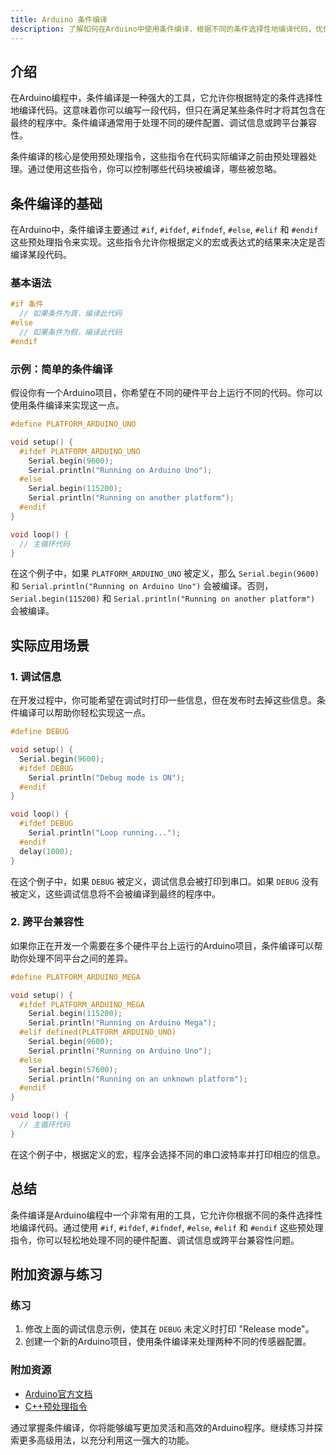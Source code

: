 ```yaml
---
title: Arduino 条件编译
description: 了解如何在Arduino中使用条件编译，根据不同的条件选择性地编译代码，优化程序并适应不同的硬件或软件环境。
---
```


## 介绍

在Arduino编程中，条件编译是一种强大的工具，它允许你根据特定的条件选择性地编译代码。这意味着你可以编写一段代码，但只在满足某些条件时才将其包含在最终的程序中。条件编译通常用于处理不同的硬件配置、调试信息或跨平台兼容性。

条件编译的核心是使用预处理指令，这些指令在代码实际编译之前由预处理器处理。通过使用这些指令，你可以控制哪些代码块被编译，哪些被忽略。

## 条件编译的基础

在Arduino中，条件编译主要通过 `#if`, `#ifdef`, `#ifndef`, `#else`, `#elif` 和 `#endif` 这些预处理指令来实现。这些指令允许你根据定义的宏或表达式的结果来决定是否编译某段代码。

### 基本语法

```cpp
#if 条件
  // 如果条件为真，编译此代码
#else
  // 如果条件为假，编译此代码
#endif
```

### 示例：简单的条件编译

假设你有一个Arduino项目，你希望在不同的硬件平台上运行不同的代码。你可以使用条件编译来实现这一点。

```cpp
#define PLATFORM_ARDUINO_UNO

void setup() {
  #ifdef PLATFORM_ARDUINO_UNO
    Serial.begin(9600);
    Serial.println("Running on Arduino Uno");
  #else
    Serial.begin(115200);
    Serial.println("Running on another platform");
  #endif
}

void loop() {
  // 主循环代码
}
```

在这个例子中，如果 `PLATFORM_ARDUINO_UNO` 被定义，那么 `Serial.begin(9600)` 和 `Serial.println("Running on Arduino Uno")` 会被编译。否则，`Serial.begin(115200)` 和 `Serial.println("Running on another platform")` 会被编译。

## 实际应用场景

### 1. 调试信息

在开发过程中，你可能希望在调试时打印一些信息，但在发布时去掉这些信息。条件编译可以帮助你轻松实现这一点。

```cpp
#define DEBUG

void setup() {
  Serial.begin(9600);
  #ifdef DEBUG
    Serial.println("Debug mode is ON");
  #endif
}

void loop() {
  #ifdef DEBUG
    Serial.println("Loop running...");
  #endif
  delay(1000);
}
```

在这个例子中，如果 `DEBUG` 被定义，调试信息会被打印到串口。如果 `DEBUG` 没有被定义，这些调试信息将不会被编译到最终的程序中。

### 2. 跨平台兼容性

如果你正在开发一个需要在多个硬件平台上运行的Arduino项目，条件编译可以帮助你处理不同平台之间的差异。

```cpp
#define PLATFORM_ARDUINO_MEGA

void setup() {
  #ifdef PLATFORM_ARDUINO_MEGA
    Serial.begin(115200);
    Serial.println("Running on Arduino Mega");
  #elif defined(PLATFORM_ARDUINO_UNO)
    Serial.begin(9600);
    Serial.println("Running on Arduino Uno");
  #else
    Serial.begin(57600);
    Serial.println("Running on an unknown platform");
  #endif
}

void loop() {
  // 主循环代码
}
```

在这个例子中，根据定义的宏，程序会选择不同的串口波特率并打印相应的信息。

## 总结

条件编译是Arduino编程中一个非常有用的工具，它允许你根据不同的条件选择性地编译代码。通过使用 `#if`, `#ifdef`, `#ifndef`, `#else`, `#elif` 和 `#endif` 这些预处理指令，你可以轻松地处理不同的硬件配置、调试信息或跨平台兼容性问题。

## 附加资源与练习

### 练习

1. 修改上面的调试信息示例，使其在 `DEBUG` 未定义时打印 "Release mode"。
2. 创建一个新的Arduino项目，使用条件编译来处理两种不同的传感器配置。

### 附加资源

- [Arduino官方文档](https://www.arduino.cc/reference/en/)
- [C++预处理指令](https://en.cppreference.com/w/cpp/preprocessor)

通过掌握条件编译，你将能够编写更加灵活和高效的Arduino程序。继续练习并探索更多高级用法，以充分利用这一强大的功能。